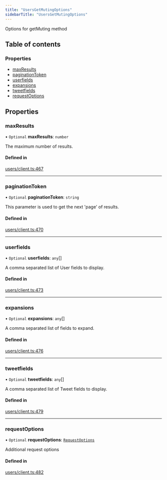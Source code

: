 ```yaml
---
title: "UsersGetMutingOptions"
sidebarTitle: "UsersGetMutingOptions"
---
```


Options for getMuting method

## Table of contents

### Properties

- [maxResults](/xdks/typescript/reference/interfaces/UsersGetMutingOptions#maxresults)
- [paginationToken](/xdks/typescript/reference/interfaces/UsersGetMutingOptions#paginationtoken)
- [userfields](/xdks/typescript/reference/interfaces/UsersGetMutingOptions#userfields)
- [expansions](/xdks/typescript/reference/interfaces/UsersGetMutingOptions#expansions)
- [tweetfields](/xdks/typescript/reference/interfaces/UsersGetMutingOptions#tweetfields)
- [requestOptions](/xdks/typescript/reference/interfaces/UsersGetMutingOptions#requestoptions)

## Properties

### maxResults

• `Optional` **maxResults**: `number`

The maximum number of results.

#### Defined in

[users/client.ts:467](https://github.com/xdevplatform/xdk/blob/298ca9350d035e40e7c8ee0753c50052819a41e2/xdk/typescript/src/users/client.ts#L467)

___

### paginationToken

• `Optional` **paginationToken**: `string`

This parameter is used to get the next 'page' of results.

#### Defined in

[users/client.ts:470](https://github.com/xdevplatform/xdk/blob/298ca9350d035e40e7c8ee0753c50052819a41e2/xdk/typescript/src/users/client.ts#L470)

___

### userfields

• `Optional` **userfields**: `any`[]

A comma separated list of User fields to display.

#### Defined in

[users/client.ts:473](https://github.com/xdevplatform/xdk/blob/298ca9350d035e40e7c8ee0753c50052819a41e2/xdk/typescript/src/users/client.ts#L473)

___

### expansions

• `Optional` **expansions**: `any`[]

A comma separated list of fields to expand.

#### Defined in

[users/client.ts:476](https://github.com/xdevplatform/xdk/blob/298ca9350d035e40e7c8ee0753c50052819a41e2/xdk/typescript/src/users/client.ts#L476)

___

### tweetfields

• `Optional` **tweetfields**: `any`[]

A comma separated list of Tweet fields to display.

#### Defined in

[users/client.ts:479](https://github.com/xdevplatform/xdk/blob/298ca9350d035e40e7c8ee0753c50052819a41e2/xdk/typescript/src/users/client.ts#L479)

___

### requestOptions

• `Optional` **requestOptions**: [`RequestOptions`](/xdks/typescript/reference/interfaces/RequestOptions)

Additional request options

#### Defined in

[users/client.ts:482](https://github.com/xdevplatform/xdk/blob/298ca9350d035e40e7c8ee0753c50052819a41e2/xdk/typescript/src/users/client.ts#L482)
